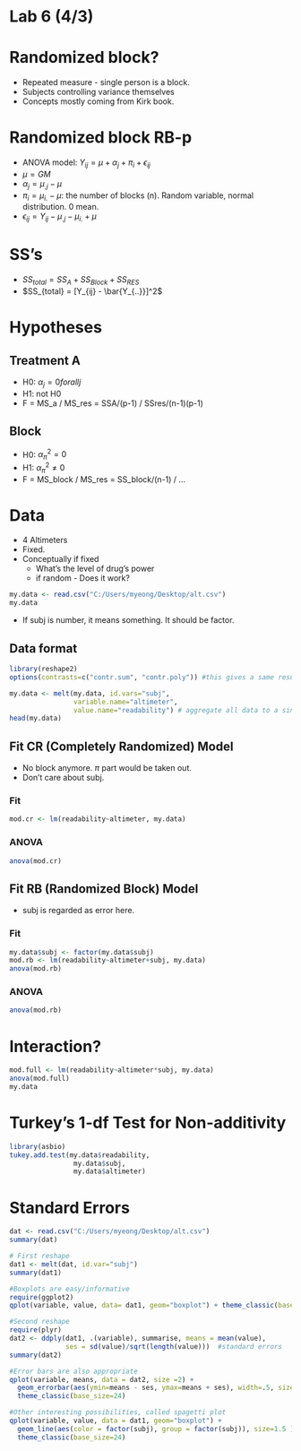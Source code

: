 Lab 6 (4/3)
========================================================

# Randomized block?
- Repeated measure - single person is a block.
- Subjects controlling variance themselves
- Concepts mostly coming from Kirk book.

# Randomized block RB-p
- ANOVA model: $Y_{ij} = \mu + \alpha_j + \pi_i + \epsilon_{ij}$
- $\mu = GM$
- $\alpha_j = \mu_{.j} - \mu$
- $\pi_i = \mu_{i.} - \mu$: the number of blocks (n). Random variable, normal distribution. 0 mean.
- $\epsilon_{ij} = Y_{ij} - \mu_{.j} - \mu_{i.} + \mu$

# SS's
- $SS_{total} = SS_A + SS_{Block} + SS_{RES}$
- $SS_{total} = [Y_{ij} - \bar{Y_{..}}]^2$

# Hypotheses
## Treatment A
- H0: $\alpha_j = 0 for all j$
- H1: not H0
- F = MS_a / MS_res = SSA/(p-1) / SSres/(n-1)(p-1)

## Block
- H0: $\alpha_{\pi}^2 = 0$
- H1: $\alpha_{\pi}^2 \neq 0$
- F = MS_block / MS_res = SS_block/(n-1) / ...

# Data
- 4 Altimeters
- Fixed. 
- Conceptually if fixed 
  - What's the level of drug's power
  - if random - Does it work?
  
```{r}
my.data <- read.csv("C:/Users/myeong/Desktop/alt.csv")
my.data
```

- If subj is number, it means something. It should be factor.

## Data format
```{r}
library(reshape2)
options(contrasts=c("contr.sum", "contr.poly")) #this gives a same result to SPSS, sum to 0.

my.data <- melt(my.data, id.vars="subj",
                variable.name="altimeter",
                value.name="readability") # aggregate all data to a single column.
head(my.data)

```

## Fit CR (Completely Randomized) Model
- No block anymore. $\pi$ part would be taken out.
- Don't care about subj.

### Fit
```{r}
mod.cr <- lm(readability~altimeter, my.data)

```

### ANOVA
```{r}
anova(mod.cr)
```

## Fit RB (Randomized Block) Model
- subj is regarded as error here.

### Fit
```{r}
my.data$subj <- factor(my.data$subj)
mod.rb <- lm(readability~altimeter+subj, my.data)
anova(mod.rb)
```

### ANOVA
```{r}
anova(mod.rb)
```

# Interaction?
```{r}
mod.full <- lm(readability~altimeter*subj, my.data)
anova(mod.full)
my.data
```

# Turkey's 1-df Test for Non-additivity
```{r}
library(asbio)
tukey.add.test(my.data$readability,
                my.data$subj,
                my.data$altimeter)
```

# Standard Errors
```{r}
dat <- read.csv("C:/Users/myeong/Desktop/alt.csv")
summary(dat)

# First reshape
dat1 <- melt(dat, id.var="subj")
summary(dat1)

#Boxplots are easy/informative
require(ggplot2)
qplot(variable, value, data= dat1, geom="boxplot") + theme_classic(base_size=24)

#Second reshape
require(plyr)
dat2 <- ddply(dat1, .(variable), summarise, means = mean(value), 
              ses = sd(value)/sqrt(length(value)))  #standard errors
summary(dat2)

#Error bars are also appropriate
qplot(variable, means, data = dat2, size =2) +
  geom_errorbar(aes(ymin=means - ses, ymax=means + ses), width=.5, size=1 ) +
  theme_classic(base_size=24)

#Other interesting possibilities, called spagetti plot
qplot(variable, value, data = dat1, geom="boxplot") +
  geom_line(aes(color = factor(subj), group = factor(subj)), size=1.5 ) +
  theme_classic(base_size=24)

```

